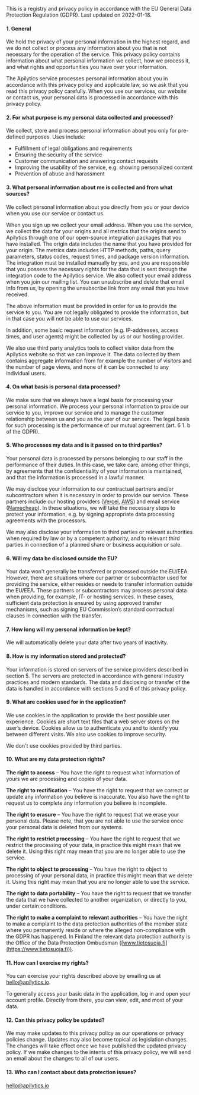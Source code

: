 This is a registry and privacy policy in accordance with the EU General Data
Protection Regulation (GDPR). Last updated on 2022-01-18.

#### 1. General

We hold the privacy of your personal information in the highest regard, and we
do not collect or process any information about you that is not necessary for
the operation of the service. This privacy policy contains information about
what personal information we collect, how we process it, and what rights and
opportunities you have over your information.

The Apilytics service processes personal information about you in
accordance with this privacy policy and applicable law, so we ask that you read
this privacy policy carefully. When you use our services, our website or
contact us, your personal data is processed in accordance with this privacy
policy.

#### 2. For what purpose is my personal data collected and processed?

We collect, store and process personal information about you only for
pre-defined purposes. Uses include:

- Fulfillment of legal obligations and requirements
- Ensuring the security of the service
- Customer communication and answering contact requests
- Improving the usability of the service, e.g. showing personalized content
- Prevention of abuse and harassment

#### 3. What personal information about me is collected and from what sources?

We collect personal information about you directly from you or your device when
you use our service or contact us.

When you sign up we collect your email address. When you use the service, we
collect the data for your origins and all metrics that the origins send to
Apilytics through one of our open-source integration packages that you have
installed. The origin data includes the name that you have provided for your
origin. The metrics data includes HTTP methods, paths, query parameters, status
codes, request times, and package version information. The integration must be
installed manually by you, and you are responsible that you possess the
necessary rights for the data that is sent through the integration code to the
Apilytics service. We also collect your email address when you join our mailing
list. You can unsubscribe and delete that email info from us, by opening the
unsubscribe link from any email that you have received.

The above information must be provided in order for us to provide the service
to you. You are not legally obligated to provide the information, but in that
case you will not be able to use our services.

In addition, some basic request information (e.g. IP-addresses, access times,
and user agents) might be collected by us or our hosting provider.

We also use third party analytics tools to collect visitor data from the
Apilytics website so that we can improve it. The data collected by them
contains aggregate information from for example the number of visitors and the
number of page views, and none of it can be connected to any individual users.

#### 4. On what basis is personal data processed?

We make sure that we always have a legal basis for processing your personal
information. We process your personal information to provide our service to
you, improve our service and to manage the customer relationship between us and
you as the user of our service. The legal basis for such processing is the
performance of our mutual agreement (art. 6 1. b of the GDPR).

#### 5. Who processes my data and is it passed on to third parties?

Your personal data is processed by persons belonging to our staff
in the performance of their duties. In this case, we take care, among other
things, by agreements that the confidentiality of your information is
maintained, and that the information is processed in a lawful manner.

We may disclose your information to our contractual partners and/or
subcontractors when it is necessary in order to provide our service. These
partners include our hosting providers ([Vercel](https://vercel.com),
[AWS](https://aws.amazon.com)) and email service
([Namecheap](https://www.namecheap.com)). In these situations, we will take the
necessary steps to protect your information, e.g. by signing appropriate data
processing agreements with the processors.

We may also disclose your information to third parties or relevant authorities
when required by law or by a competent authority, and to relevant third parties
in connection of a planned share or business acquisition or sale.

#### 6. Will my data be disclosed outside the EU?

Your data won't generally be transferred or processed outside the EU/EEA. However, there are
situations where our partner or subcontractor used for providing the service, either resides or
needs to transfer information outside the EU/EEA. These partners or subcontractors may process
personal data when providing, for example, IT- or hosting services. In these cases, sufficient data
protection is ensured by using approved transfer mechanisms, such as signing EU Commission’s
standard contractual clauses in connection with the transfer.

#### 7. How long will my personal information be kept?

We will automatically delete your data after two years of inactivity.

#### 8. How is my information stored and protected?

Your information is stored on servers of the service providers described in
section 5. The servers are protected in accordance with general industry
practices and modern standards. The data and disclosing or transfer of the data
is handled in accordance with sections 5 and 6 of this privacy policy.

#### 9. What are cookies used for in the application?

We use cookies in the application to provide the best possible user experience.
Cookies are short text files that a web server stores on the user’s device.
Cookies allow us to authenticate you and to identify you between different
visits. We also use cookies to improve security.

We don't use cookies provided by third parties.

#### 10. What are my data protection rights?

**The right to access** – You have the right to request what information of
yours we are processing and copies of your data.

**The right to rectification** – You have the right to request that we correct
or update any information you believe is inaccurate. You also have the right to
request us to complete any information you believe is incomplete.

**The right to erasure** – You have the right to request that we erase your
personal data. Please note, that you are not able to use the service once your
personal data is deleted from our systems.

**The right to restrict processing** – You have the right to request that we
restrict the processing of your data, in practice this might mean that we
delete it. Using this right may mean that you are no longer able to use the
service.

**The right to object to processing** – You have the right to object to
processing of your personal data, in practice this might mean that we delete
it. Using this right may mean that you are no longer able to use the service.

**The right to data portability** – You have the right to request that we
transfer the data that we have collected to another organization, or directly
to you, under certain conditions.

**The right to make a complaint to relevant authorities** – You have the right
to make a complaint to the data protection authorities of the member state
where you permanently reside or where the alleged non-compliance with the GDPR
has happened. In Finland the relevant data protection authority is the Office
of the Data Protection Ombudsman
([www.tietosuoja.fi](https://www.tietosuoja.fi)).

#### 11. How can I exercise my rights?

You can exercise your rights described above by emailing us at
[hello@apilytics.io](mailto:hello@apilytics.io).

To generally access your basic data in the application, log in and open your
account profile. Directly from there, you can view, edit, and most of your
data.

#### 12. Can this privacy policy be updated?

We may make updates to this privacy policy as our operations or privacy
policies change. Updates may also become topical as legislation changes. The
changes will take effect once we have published the updated privacy policy. If
we make changes to the intents of this privacy policy, we will send an email
about the changes to all of our users.

#### 13. Who can I contact about data protection issues?

[hello@apilytics.io](mailto:hello@apilytics.io)
